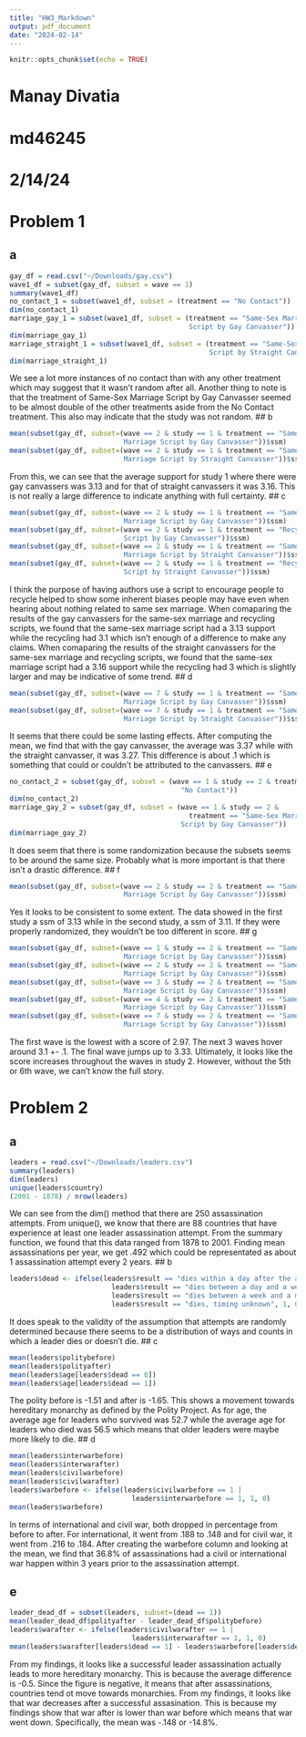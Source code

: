 ```yaml
---
title: "HW3_Markdown"
output: pdf_document
date: "2024-02-14"
---
```


```r
knitr::opts_chunk$set(echo = TRUE)
```
# Manay Divatia
# md46245
# 2/14/24

# Problem 1

## a
```r
gay_df = read.csv("~/Downloads/gay.csv")
wave1_df = subset(gay_df, subset = wave == 1)
summary(wave1_df)
no_contact_1 = subset(wave1_df, subset = (treatment == "No Contact"))
dim(no_contact_1)
marriage_gay_1 = subset(wave1_df, subset = (treatment == "Same-Sex Marriage 
                                            Script by Gay Canvasser"))
dim(marriage_gay_1)
marriage_straight_1 = subset(wave1_df, subset = (treatment == "Same-Sex Marriage
                                                 Script by Straight Canvasser"))
dim(marriage_straight_1)
```
We see a lot more instances of no contact than with any other treatment which 
may suggest that it wasn't random after all. Another thing to note is that the 
treatment of Same-Sex Marriage Script by Gay Canvasser seemed to be almost 
double of the other treatments aside from the No Contact treatment. 
This also may indicate that the study was not random.
## b
```r
mean(subset(gay_df, subset=(wave == 2 & study == 1 & treatment == "Same-Sex 
                            Marriage Script by Gay Canvasser"))$ssm)
mean(subset(gay_df, subset=(wave == 2 & study == 1 & treatment == "Same-Sex 
                            Marriage Script by Straight Canvasser"))$ssm)
```
From this, we can see that the average support for study 1 where there were gay
canvassers was 3.13 and for that of straight canvassers it was 3.16. This is not
really a large difference to indicate anything with full certainty.
## c
```r
mean(subset(gay_df, subset=(wave == 2 & study == 1 & treatment == "Same-Sex 
                            Marriage Script by Gay Canvasser"))$ssm)
mean(subset(gay_df, subset=(wave == 2 & study == 1 & treatment == "Recycling 
                            Script by Gay Canvasser"))$ssm)
mean(subset(gay_df, subset=(wave == 2 & study == 1 & treatment == "Same-Sex 
                            Marriage Script by Straight Canvasser"))$ssm)
mean(subset(gay_df, subset=(wave == 2 & study == 1 & treatment == "Recycling 
                            Script by Straight Canvasser"))$ssm)
```
I think the purpose of having authors use a script to encourage people to recycle
helped to show some inherent biases people may have even when hearing about
nothing related to same sex marriage. When comaparing the results of the gay 
canvassers for the same-sex marriage and recycling scripts, we found that the
same-sex marriage script had a 3.13 support while the recycling had 3.1 
which isn't enough of a difference to make any claims. When comaparing the 
results of the straight canvassers for the same-sex marriage and recycling 
scripts, we found that the same-sex marriage script had a 3.16 support while 
the recycling had 3 which is slightly larger and may be indicative of some trend.
## d
```r
mean(subset(gay_df, subset=(wave == 7 & study == 1 & treatment == "Same-Sex 
                            Marriage Script by Gay Canvasser"))$ssm)
mean(subset(gay_df, subset=(wave == 7 & study == 1 & treatment == "Same-Sex 
                            Marriage Script by Straight Canvasser"))$ssm)
```
It seems that there could be some lasting effects. After computing the mean, 
we find that with the gay canvasser, the average was 3.37 while with the straight
canvasser, it was 3.27. This difference is about .1 which is something that
could or couldn't be attributed to the canvassers.
## e
```r
no_contact_2 = subset(gay_df, subset = (wave == 1 & study == 2 & treatment == 
                                          "No Contact"))
dim(no_contact_2)
marriage_gay_2 = subset(gay_df, subset = (wave == 1 & study == 2 & 
                                            treatment == "Same-Sex Marriage 
                                          Script by Gay Canvasser"))
dim(marriage_gay_2)
```
It does seem that there is some randomization because the subsets seems to be
around the same size. Probably what is more important is that there isn't a 
drastic difference.
## f
```r
mean(subset(gay_df, subset=(wave == 2 & study == 2 & treatment == "Same-Sex 
                            Marriage Script by Gay Canvasser"))$ssm)
```
Yes it looks to be consistent to some extent. The data showed in the first study
a ssm of 3.13 while in the second study, a ssm of 3.11. If they were properly
randomized, they wouldn't be too different in score.
## g
```r
mean(subset(gay_df, subset=(wave == 1 & study == 2 & treatment == "Same-Sex 
                            Marriage Script by Gay Canvasser"))$ssm)
mean(subset(gay_df, subset=(wave == 2 & study == 2 & treatment == "Same-Sex 
                            Marriage Script by Gay Canvasser"))$ssm)
mean(subset(gay_df, subset=(wave == 3 & study == 2 & treatment == "Same-Sex 
                            Marriage Script by Gay Canvasser"))$ssm)
mean(subset(gay_df, subset=(wave == 4 & study == 2 & treatment == "Same-Sex 
                            Marriage Script by Gay Canvasser"))$ssm)
mean(subset(gay_df, subset=(wave == 7 & study == 2 & treatment == "Same-Sex 
                            Marriage Script by Gay Canvasser"))$ssm)
```
The first wave is the lowest with a score of 2.97. The next 3 waves hover 
around 3.1 +- .1. The final wave jumps up to 3.33. Ultimately, it looks like
the score increases throughout the waves in study 2. However, without the 5th 
or 6th wave, we can't know the full story.

# Problem 2

## a
```r
leaders = read.csv("~/Downloads/leaders.csv")
summary(leaders)
dim(leaders)
unique(leaders$country)
(2001 - 1878) / nrow(leaders)
```
We can see from the dim() method that there are 250 assassination attempts. 
From unique(), we know that there are 88 countries that have experience at least
one leader assassination attempt. From the summary function, we found that this
data ranged from 1878 to 2001. Finding mean assassinations per year, we get .492
which could be representated as about 1 assassination attempt every 2 years.
## b
```r
leaders$dead <- ifelse(leaders$result == "dies within a day after the attack" | 
                         leaders$result == "dies between a day and a week" | 
                         leaders$result == "dies between a week and a month" | 
                         leaders$result == "dies, timing unknown", 1, 0)

```
It does speak to the validity of the assumption that attempts are randomly
determined because there seems to be a distribution of ways and counts in which
a leader dies or doesn't die.
## c
```r
mean(leaders$politybefore)
mean(leaders$polityafter)
mean(leaders$age[leaders$dead == 0])
mean(leaders$age[leaders$dead == 1])
```
The polity before is -1.51 and after is -1.65. This shows a movement towards
hereditary monarchy as defined by the Polity Project. As for age, the average
age for leaders who survived was 52.7 while the average age for leaders who died
was 56.5 which means that older leaders were maybe more likely to die.
## d
```r
mean(leaders$interwarbefore)
mean(leaders$interwarafter)
mean(leaders$civilwarbefore)
mean(leaders$civilwarafter)
leaders$warbefore <- ifelse(leaders$civilwarbefore == 1 | 
                              leaders$interwarbefore == 1, 1, 0)
mean(leaders$warbefore)
```
In terms of international and civil war, both dropped in percentage from before
to after. For international, it went from .188 to .148 and for civil war, 
it went from .216 to .184. After creating the warbefore column and looking
at the mean, we find that 36.8% of assassinations had a civil or international 
war happen within 3 years prior to the assassination attempt.

## e
```r
leader_dead_df = subset(leaders, subset=(dead == 1))
mean(leader_dead_df$polityafter - leader_dead_df$politybefore)
leaders$warafter <- ifelse(leaders$civilwarafter == 1 | 
                              leaders$interwarafter == 1, 1, 0)
mean(leaders$warafter[leaders$dead == 1] - leaders$warbefore[leaders$dead == 1])
```
From my findings, it looks like a successful leader assassination actually leads
to more hereditary monarchy. This is because the average difference is -0.5.
Since the figure is negative, it means that after assassinations, countries
tend ot move towards monarchies. From my findings, it looks like that war 
decreases after a successful assasination. This is because my findings show that
war after is lower than war before which means that war went down. Specifically,
the mean was -.148 or -14.8%.